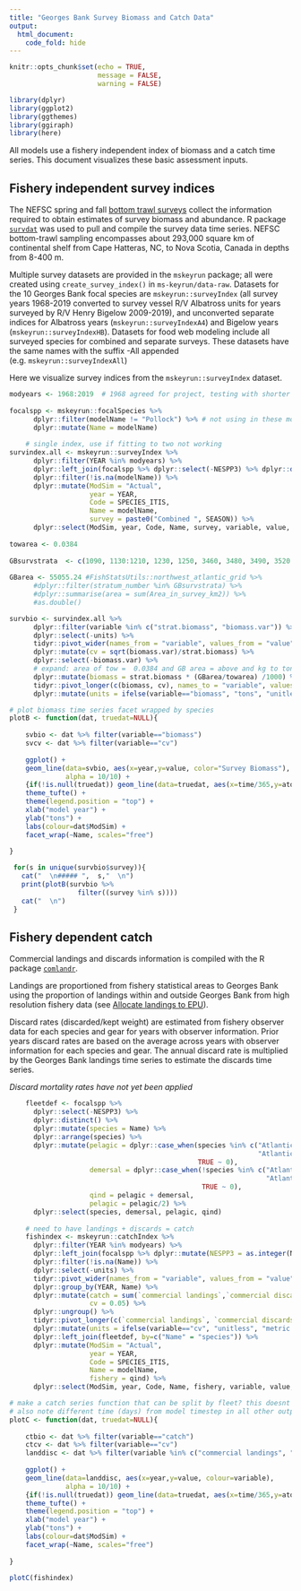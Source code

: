 ```yaml
---
title: "Georges Bank Survey Biomass and Catch Data"
output:
  html_document:
    code_fold: hide
---
```


```r
knitr::opts_chunk$set(echo = TRUE,
                      message = FALSE,
                      warning = FALSE)

library(dplyr)
library(ggplot2)
library(ggthemes)
library(ggiraph)
library(here)
```


All models use a fishery independent index of biomass and a catch time series. This document visualizes these basic assessment inputs.

## Fishery independent survey indices

The NEFSC spring and fall [bottom trawl surveys](https://noaa-edab.github.io/tech-doc/) collect the information required to obtain estimates of survey biomass and abundance. R package [`survdat`](https://noaa-edab.github.io/survdat/) was used to pull and compile the survey data time series. NEFSC bottom-trawl sampling encompasses about 293,000 square km of continental shelf from Cape Hatteras, NC, to Nova Scotia, Canada in depths from 8-400 m. 

Multiple survey datasets are provided in the `mskeyrun` package; all were created using `create_survey_index()` in `ms-keyrun/data-raw`. Datasets for the 10 Georges Bank focal species are `mskeyrun::surveyIndex` (all survey years 1968-2019 converted to survey vessel R/V Albatross units for years surveyed by R/V Henry Bigelow 2009-2019), and unconverted separate indices for Albatross years (`mskeyrun::surveyIndexA4`) and Bigelow years (`mskeyrun::surveyIndexHB`). Datasets for food web modeling include all surveyed species for combined and separate surveys. These datasets have the same names with the suffix -All appended (e.g. `mskeyrun::surveyIndexAll`)

Here we visualize survey indices from the `mskeyrun::surveyIndex` dataset.

```r

modyears <- 1968:2019  # 1968 agreed for project, testing with shorter dataset
  
focalspp <- mskeyrun::focalSpecies %>%
      dplyr::filter(modelName != "Pollock") %>% # not using in these models
      dplyr::mutate(Name = modelName) 
    
    # single index, use if fitting to two not working
survindex.all <- mskeyrun::surveyIndex %>%
      dplyr::filter(YEAR %in% modyears) %>%
      dplyr::left_join(focalspp %>% dplyr::select(-NESPP3) %>% dplyr::distinct()) %>%
      dplyr::filter(!is.na(modelName)) %>%
      dplyr::mutate(ModSim = "Actual",
                    year = YEAR,
                    Code = SPECIES_ITIS,
                    Name = modelName,
                    survey = paste0("Combined ", SEASON)) %>%
      dplyr::select(ModSim, year, Code, Name, survey, variable, value, units)
    
towarea <- 0.0384
    
GBsurvstrata  <- c(1090, 1130:1210, 1230, 1250, 3460, 3480, 3490, 3520:3550)
    
GBarea <- 55055.24 #FishStatsUtils::northwest_atlantic_grid %>%
      #dplyr::filter(stratum_number %in% GBsurvstrata) %>%
      #dplyr::summarise(area = sum(Area_in_survey_km2)) %>%
      #as.double()

survbio <- survindex.all %>%
      dplyr::filter(variable %in% c("strat.biomass", "biomass.var")) %>%
      dplyr::select(-units) %>%
      tidyr::pivot_wider(names_from = "variable", values_from = "value") %>%
      dplyr::mutate(cv = sqrt(biomass.var)/strat.biomass) %>%
      dplyr::select(-biomass.var) %>%
      # expand: area of tow =  0.0384 and GB area = above and kg to tons
      dplyr::mutate(biomass = strat.biomass * (GBarea/towarea) /1000) %>% 
      tidyr::pivot_longer(c(biomass, cv), names_to = "variable", values_to = "value") %>%
      dplyr::mutate(units = ifelse(variable=="biomass", "tons", "unitless"))

# plot biomass time series facet wrapped by species
plotB <- function(dat, truedat=NULL){
  
    svbio <- dat %>% filter(variable=="biomass")
    svcv <- dat %>% filter(variable=="cv")
  
    ggplot() +
    geom_line(data=svbio, aes(x=year,y=value, color="Survey Biomass"), 
              alpha = 10/10) +
    {if(!is.null(truedat)) geom_line(data=truedat, aes(x=time/365,y=atoutput, color="True B"), alpha = 3/10)} + 
    theme_tufte() +
    theme(legend.position = "top") +
    xlab("model year") +
    ylab("tons") +
    labs(colour=dat$ModSim) +
    facet_wrap(~Name, scales="free") 
  
}
```

```r
 for(s in unique(survbio$survey)){
   cat("  \n##### ",  s,"  \n")
   print(plotB(survbio %>%
                 filter((survey %in% s))))
   cat("  \n")
 }

```


## Fishery dependent catch 

Commercial landings and discards information is compiled with the R package [`comlandr`](https://noaa-edab.github.io/comlandr/index.html). 

Landings are proportioned from fishery statistical areas to Georges Bank using the proportion of landings within and outside Georges Bank from high resolution fishery data (see <a href="allocateLandingsEPU.html"> Allocate landings to EPU</a>). 

Discard rates (discarded/kept weight) are estimated from fishery observer data for each species and gear for years with observer information. Prior years discard rates are based on the average across years with observer information for each species and gear. The annual discard rate is multiplied by the Georges Bank landings time series to estimate the discards time series.

*Discard mortality rates have not yet been applied*

```r

    fleetdef <- focalspp %>%
      dplyr::select(-NESPP3) %>% 
      dplyr::distinct() %>%
      dplyr::mutate(species = Name) %>%
      dplyr::arrange(species) %>%
      dplyr::mutate(pelagic = dplyr::case_when(species %in% c("Atlantic_herring",
                                                              "Atlantic_mackerel") ~ 2,
                                               TRUE ~ 0),
                    demersal = dplyr::case_when(!species %in% c("Atlantic_herring",
                                                                "Atlantic_mackerel") ~ 1,
                                                TRUE ~ 0),
                    qind = pelagic + demersal,
                    pelagic = pelagic/2) %>%
      dplyr::select(species, demersal, pelagic, qind)
    
    # need to have landings + discards = catch
    fishindex <- mskeyrun::catchIndex %>%
      dplyr::filter(YEAR %in% modyears) %>%
      dplyr::left_join(focalspp %>% dplyr::mutate(NESPP3 = as.integer(NESPP3))) %>%
      dplyr::filter(!is.na(Name)) %>%
      dplyr::select(-units) %>%
      tidyr::pivot_wider(names_from = "variable", values_from = "value") %>%
      dplyr::group_by(YEAR, Name) %>%
      dplyr::mutate(catch = sum(`commercial landings`,`commercial discards`, na.rm = TRUE),
                    cv = 0.05) %>%
      dplyr::ungroup() %>%
      tidyr::pivot_longer(c(`commercial landings`, `commercial discards`, catch, cv), names_to = "variable", values_to = "value") %>%
      dplyr::mutate(units = ifelse(variable=="cv", "unitless", "metric tons")) %>%
      dplyr::left_join(fleetdef, by=c("Name" = "species")) %>%
      dplyr::mutate(ModSim = "Actual",
                    year = YEAR,
                    Code = SPECIES_ITIS,
                    Name = modelName,
                    fishery = qind) %>%
      dplyr::select(ModSim, year, Code, Name, fishery, variable, value, units)

# make a catch series function that can be split by fleet? this doesnt
# also note different time (days) from model timestep in all other output
plotC <- function(dat, truedat=NULL){
  
    ctbio <- dat %>% filter(variable=="catch")
    ctcv <- dat %>% filter(variable=="cv")
    landdisc <- dat %>% filter(variable %in% c("commercial landings", "commercial discards"))
  
    ggplot() +
    geom_line(data=landdisc, aes(x=year,y=value, colour=variable), 
              alpha = 10/10) +
    {if(!is.null(truedat)) geom_line(data=truedat, aes(x=time/365,y=atoutput, color="True Catch"), alpha = 3/10)} + 
    theme_tufte() +
    theme(legend.position = "top") +
    xlab("model year") +
    ylab("tons") +
    labs(colour=dat$ModSim) +
    facet_wrap(~Name, scales="free") 
  
}

plotC(fishindex)

```

